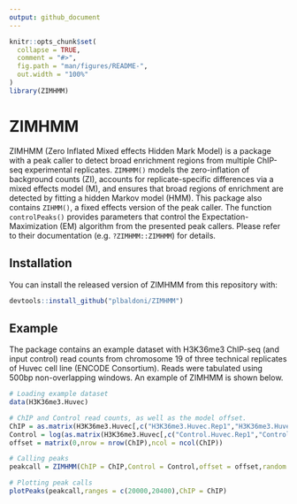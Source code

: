 ```yaml
---
output: github_document
---
```


<!-- README.md is generated from README.Rmd. Please edit that file -->

```r
knitr::opts_chunk$set(
  collapse = TRUE,
  comment = "#>",
  fig.path = "man/figures/README-",
  out.width = "100%"
)
library(ZIMHMM)
```
# ZIMHMM

ZIMHMM (Zero Inflated Mixed effects Hidden Mark Model) is a package with a peak caller to detect broad enrichment regions from multiple ChIP-seq experimental replicates. `ZIMHMM()` models the zero-inflation of background counts (ZI), accounts for replicate-specific differences via a mixed effects model (M), and ensures that broad regions of enrichment are detected by fitting a hidden Markov model (HMM). This package also contains `ZIHMM()`, a fixed effects version of the peak caller. The function `controlPeaks()` provides parameters that control the Expectation-Maximization (EM) algorithm from the presented peak callers. Please refer to their documentation (e.g. `?ZIMHMM::ZIMHMM`) for details.


## Installation

You can install the released version of ZIMHMM from this repository with:

``` r
devtools::install_github("plbaldoni/ZIMHMM")
```

## Example

The package contains an example dataset with H3K36me3 ChIP-seq (and input control) read counts from chromosome 19 of three technical replicates of Huvec cell line (ENCODE Consortium). Reads were tabulated using 500bp non-overlapping windows. An example of ZIMHMM is shown below.

```r
# Loading example dataset
data(H3K36me3.Huvec)

# ChIP and Control read counts, as well as the model offset.
ChIP = as.matrix(H3K36me3.Huvec[,c("H3K36me3.Huvec.Rep1","H3K36me3.Huvec.Rep2","H3K36me3.Huvec.Rep3")])
Control = log(as.matrix(H3K36me3.Huvec[,c("Control.Huvec.Rep1","Control.Huvec.Rep2","Control.Huvec.Rep3")])+1)
offset = matrix(0,nrow = nrow(ChIP),ncol = ncol(ChIP))

# Calling peaks
peakcall = ZIMHMM(ChIP = ChIP,Control = Control,offset = offset,random = 'intercept',control = controlPeaks())

# Plotting peak calls
plotPeaks(peakcall,ranges = c(20000,20400),ChIP = ChIP) 
```
